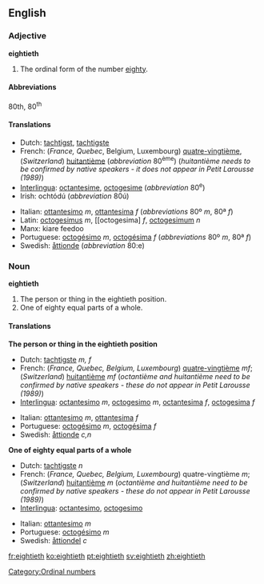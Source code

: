 ==English==
===Adjective===
'''eightieth'''

# The ordinal form of the number [[eighty]].

====Abbreviations====
80th, 80<sup>th</sup>

====Translations====
{{top}}
*Dutch: [[tachtigst]], [[tachtigste]]
*French: (''France, Quebec'', Belgium, Luxembourg) [[quatre-vingtième]], (''Switzerland'') [[huitantième]] (''abbreviation'' 80<sup>ème</sup>) (''huitantième needs to be confirmed by native speakers - it does not appear in Petit Larousse (1989)'')
*[[Interlingua]]: [[octantesime]], [[octogesime]] (''abbreviation'' 80<sup>e</sup>)
*Irish: ochtódú (''abbreviation'' 80ú)
{{mid}}
*Italian: [[ottantesimo]] ''m'', [[ottantesima]] ''f'' (''abbreviations'' 80º ''m'', 80ª ''f'')
*Latin: [[octogesimus]] ''m'', [[octogesima] ''f'', [[octogesimum]] ''n''
*Manx: kiare feedoo
*Portuguese: [[octogésimo]] ''m'', [[octogésima]] ''f'' (''abbreviations'' 80º ''m'', 80ª ''f'')
*Swedish: [[åttionde]] (''abbreviation'' 80:e)
{{bottom}}

===Noun===
'''eightieth'''

#The person or thing in the eightieth position.
#One of eighty equal parts of a whole.

====Translations====
'''The person or thing in the eightieth position'''
{{top}}
*Dutch: [[tachtigste]] ''m, f''
*French: (''France, Quebec, Belgium, Luxembourg'') [[quatre-vingtième]]  ''mf''; (''Switzerland'') [[huitantième]] ''mf'' (''octantième and huitantième need to be confirmed by native speakers - these do not appear in Petit Larousse (1989)'')
*[[Interlingua]]: [[octantesimo]] ''m'', [[octogesimo]] ''m'', [[octantesima]] ''f'', [[octogesima]] ''f''
{{mid}}
*Italian: [[ottantesimo]] ''m'', [[ottantesima]] ''f''
*Portuguese: [[octogésimo]] ''m'', [[octogésima]] ''f''
*Swedish: [[åttionde]] ''c,n''
{{bottom}}

'''One of eighty equal parts of a whole'''
{{top}}
*Dutch: [[tachtigste]] ''n''
*French: (''France, Quebec, Belgium, Luxembourg'') quatre-vingtième ''m'';  (''Switzerland'') [[huitantième]] ''m'' (''octantième and huitantième need to be confirmed by native speakers - these do not appear in Petit Larousse (1989)'')
*[[Interlingua]]: [[octantesimo]], [[octogesimo]]
{{mid}}
*Italian: [[ottantesimo]] ''m''
*Portuguese: [[octogésimo]] ''m''
*Swedish: [[åttiondel]] ''c''
{{bottom}}

[[Category:Ordinal numbers]]

[[fr:eightieth]]
[[ko:eightieth]]
[[pt:eightieth]]
[[sv:eightieth]]
[[zh:eightieth]]